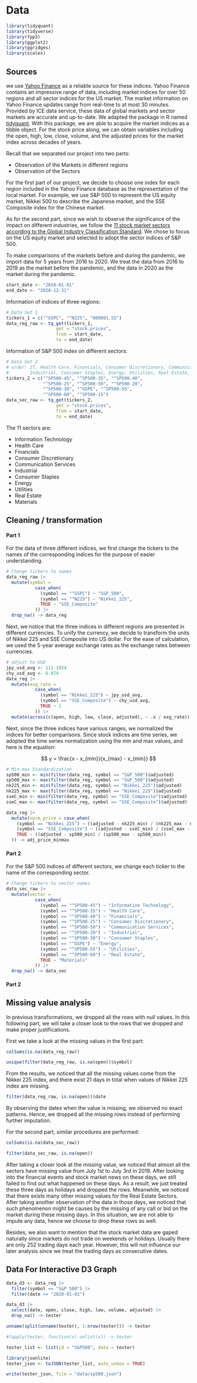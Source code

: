 # Data 

```r
library(tidyquant)
library(tidyverse)
library(fpp3)
library(ggplot2)
library(ggridges)
library(scales)
```

## Sources

we use [Yahoo Finance](https://finance.yahoo.com/) as a reliable source for these indices. 
Yahoo Finance contains an impressive range of data, including market indices for 
over 50 regions and all sector indices for the US market. The market information 
on Yahoo Finance updates range from real-time to at most 30 minutes. Provided by 
ICE data service, these data of global markets and sector markets are accurate 
and up-to-date. We adapted the package in R named 
[tidyquant](https://cran.r-project.org/web/packages/tidyquant/index.html). With 
this package, we are able to acquire the market indices as a tibble object. For 
the stock price along, we can obtain variables including the open, high, low, close, 
volume, and the adjusted prices for the market index across decades of years.

Recall that we separated our project into two parts:

- Observation of the Markets in different regions
- Observation of the Sectors

For the first part of our project, we decide to choose one index for each region 
included in the Yahoo Finance database as the representation of the local market. 
For example, we use S&P 500 to represent the US equity market, Nikkei 500 to 
describe the Japanese market, and the SSE Composite index for the Chinese market. 

As for the second part, since we wish to observe the significance of the impact on 
different industries, we follow the [11 stock market sectors according to the Global 
Industry Classification Standard](https://www.spglobal.com/marketintelligence/en/documents/112727-gics-mapbook_2018_v3_letter_digitalspreads.pdf). We chose to focus on the US equity 
market and selected to adopt the sector indices of S&P 500.

To make comparisons of the markets before and during the pandemic, we import data for 
5 years from 2016 to 2020. We treat the data from 2016 to 2019 as the market before the 
pandemic, and the data in 2020 as the market during the pandemic.

```r
start_date <- "2016-01-01"
end_date <- "2020-12-31"
```

Information of indices of three regions: 

```r
# Data Set 1
tickers_1 = c("^GSPC", "^N225", "000001.SS")
data_reg_raw <- tq_get(tickers_1, 
                   get = "stock.prices", 
                   from = start_date, 
                   to = end_date)
```

Information of S&P 500 index on different sectors:

```r
# Data Set 2
# order: IT, Health Care, Financials, Consumer Discretionary, Communication Services
#        Industrial, Consumer Staples, Energy, Utilities, Real Estate, Materials
tickers_2 = c("^SP500-45", "^SP500-35", "^SP500-40", 
              "^SP500-25", "^SP500-50", "^SP500-20", 
              "^SP500-30", "^GSPE", "^SP500-55", 
              "^SP500-60", "^SP500-15")
data_sec_raw <- tq_get(tickers_2, 
                   get = "stock.prices", 
                   from = start_date, 
                   to = end_date)
```

The 11 sectors are: 

- Information Technology
- Health Care
- Financials
- Consumer Discretionary
- Communication Services
- Industrial
- Consumer Staples
- Energy
- Utilities
- Real Estate
- Materials

## Cleaning / transformation

#### Part 1

For the data of three different indices, we first change the tickers to the names of 
the corresponding indices for the purpose of easier understanding.

```r
# Change tickers to names
data_reg_raw |> 
  mutate(symbol = 
           case_when(
             (symbol == "^GSPC") ~ "S&P_500", 
             (symbol == "^N225") ~ "Nikkei_225", 
             TRUE ~ "SSE_Composite"
           )) |>
  drop_na() -> data_reg
```

Next, we notice that the three indices in different regions are presented in different 
currencies. To unify the currency, we decide to transform the units of Nikkei 225 and SSE 
Composite into US dollar. For the ease of calculation, we used the 5-year average exchange rates
as the exchange rates between currencies. 

```r
# adjust to USD
jpy_usd_avg <- 111.1924
chy_usd_avg <- 6.874
data_reg |> 
  mutate(exg_rate = 
           case_when(
             (symbol == "Nikkei_225") ~ jpy_usd_avg, 
             (symbol == "SSE_Composite") ~ chy_usd_avg, 
             TRUE ~ 1
           )) |>
  mutate(across(c(open, high, low, close, adjusted), ~ .x / exg_rate)) -> data_reg
```

Next, since the three indices have various ranges, we normalized the indices for 
better comparisons. Since stock indices are time series, we adopted the time series 
normalization using the min and max values, and here is the equation: 

$$
y = \frac{x - x_{min}}{x_{max} - x_{min}}
$$

```r
# Min-max Standardization
sp500_min <- min(filter(data_reg, symbol == "S&P_500")$adjusted)
sp500_max <- max(filter(data_reg, symbol == "S&P_500")$adjusted)
nk225_min <- min(filter(data_reg, symbol == "Nikkei_225")$adjusted)
nk225_max <- max(filter(data_reg, symbol == "Nikkei_225")$adjusted)
sseC_min <- min(filter(data_reg, symbol == "SSE_Composite")$adjusted)
sseC_max <- max(filter(data_reg, symbol == "SSE_Composite")$adjusted)

data_reg |>
  mutate(norm_price = case_when(
    (symbol == "Nikkei_225") ~ ((adjusted - nk225_min) / (nk225_max - nk225_min)),  
    (symbol == "SSE_Composite") ~ ((adjusted - sseC_min) / (sseC_max - sseC_min)), 
    TRUE ~ ((adjusted - sp500_min) / (sp500_max - sp500_min))
  )) -> adj_price_minmax
```

#### Part 2

For the S&P 500 indices of different sectors, we change each ticker to the name of the 
corresponding sector. 

```r
# Change tickers to sector names
data_sec_raw |>
  mutate(sector = 
           case_when(
             (symbol == "^SP500-45") ~ "Information Technology", 
             (symbol == "^SP500-35") ~ "Health Care", 
             (symbol == "^SP500-40") ~ "Financials", 
             (symbol == "^SP500-25") ~ "Consumer Discretionary", 
             (symbol == "^SP500-50") ~ "Communication Services", 
             (symbol == "^SP500-20") ~ "Industrial", 
             (symbol == "^SP500-30") ~ "Consumer Staples", 
             (symbol == "^GSPE") ~ "Energy", 
             (symbol == "^SP500-55") ~ "Utilities", 
             (symbol == "^SP500-60") ~ "Real Estate", 
             TRUE ~ "Materials"
           )) |>
  drop_na() -> data_sec
```


#### Part 2

## Missing value analysis

In previous transformations, we dropped all the rows with null values. In this following 
part, we will take a closer look to the rows that we dropped and make proper justifications. 

First we take a look at the missing values in the first part:

```r
colSums(is.na(data_reg_raw))
```

```r
unique(filter(data_reg_raw, is.na(open))$symbol)
```

From the results, we noticed that all the missing values come from the Nikkei 225 
index, and there exist 21 days in total when values of Nikkei 225 index are missing. 

```r
filter(data_reg_raw, is.na(open))$date
```

By observing the dates when the value is missing, we observed no exact patterns. 
Hence, we dropped all the missing rows instead of performing further imputation. 

For the second part, similar procedures are performed:

```r
colSums(is.na(data_sec_raw))
```

```r
filter(data_sec_raw, is.na(open))
```

After taking a closer look at the missing value, we noticed that almost all the 
sectors have missing value from July 1st to July 3rd in 2019. After looking into the 
financial events and stock market news on these days, we still failed to find out 
what happened on these days. As a result, we just treated these three days as holidays and 
dropped the rows. Meanwhile, we noticed that there exists many other missing values 
for the Real Estate Sectors. After taking another observation of the data in those days, we 
noticed that such phenomenon might be causes by the missing of any call or bid on the market 
during these missing days. In this situation, we are not able to impute any data, hence we choose 
to drop these rows as well. 

Besides, we also want to mention that the stock market data are gaped naturally since markets 
do not trade on weekends or holidays. Usually there are only 252 trading days each year. However, 
this will not influence our later analysis since we treat the trading days as consecutive dates. 

## Data For Interactive D3 Graph

```r
data_d3 <- data_reg |>
  filter(symbol == "S&P_500") |>
  filter(date >= "2020-01-01")
```

```r
data_d3 |>
  select(date, open, close, high, low, volume, adjusted) |>
  drop_na() -> tester

unname(split(unname(tester), 1:nrow(tester))) -> tester

#lapply(tester, function(x) unlist(x)) -> tester

tester_list <- list(id = "S&P500", data = tester)
```

```r
library(jsonlite)
tester_json <- toJSON(tester_list, auto_unbox = TRUE)

write(tester_json, file = "data/sp500.json")
```


